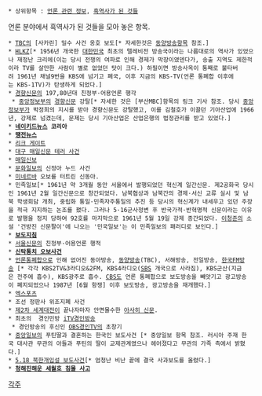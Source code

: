  * 상위항목 : [[언론 관련 정보]], [[흑역사가 된 것들]]

언론 분야에서 흑역사가 된 것들을 모아 놓은 항목.

 * [[동양방송|TBC]]의 [사카린] 밀수 사건 옹호 보도[* 자세한것은 [[동양방송]]항목 참조.]
 * [[HLKZ]][* 1956년 개국한 [[대한민국]] 최초의 텔레비전 방송국이라는 나름대로의 역사가 있었으나 재정난 크리에(이는 당시 전쟁의 여파로 인해 경제가 막장이였덴다가, 송출 지역도 제한적이라 TV를 살만한 사람이 별로 없었던 탓이 크다.) 하필이면 방송사옥이 통째로 불타버려 1961년 채널9번을 KBS에 넘기고 폐국, 이후 지금의 KBS-TV(언론 통폐합 이후에는 KBS-1TV)가 탄생하게 되었다.]
 * [[경향신문]]의 197,80년대 친정부·어용언론 행각
  * [[중앙정보부]]의 [[경향신문]] 강탈[* 자세한 것은 [부산MBC]항목의 링크 기사 참조. 당시 [[중앙정보부]]가 박정희의 지시를 받아 경향신문도 강탈했고, 이를 김철호가 이끌던 기아산업에 1966년, 강제로 넘겼는데, 문제는 당시 기아산업은 산업은행의 법정관리를 받고 있었다.] 
 * '''[[네이키드뉴스]] 코리아'''
 * '''[[땡전뉴스]]'''
 * [[리크 게이트]]
 * [[대구 매일신문 테러 사건]]
 * [[매일신보]]
 * [[문화일보]]의 신정아 누드 사건
 * [[미네르바]] 오보를 터트린 신동아.
 * 민족일보[* 1961년 약 3개월 동안 서울에서 발행되었던 혁신계 일간신문. 제2공화국 당시인 1961년 2월 일간신문으로 창간되었다. 남북협상과 남북간의 경제·서신 교류 실시 및 남북 학생회담 개최, 중립화 통일·민족자주통일의 추진 등 당시의 혁신계가 내세우고 있던 주장을 적극 지지하는 논조를 폈다. 그러나 5·16군사정변 후 반국가적·반혁명적 신문이라는 이유로 발행을 정지 당하여 92호를 마지막으로 1961년 5월 19일 강제 종간되었다. [[이청준]]의 소설 '건방진 신문팔이'에 나오는 '민국일보'는 이 민족일보의 패러디로 보인다.] 
 * '''[[보도지침]]'''
 * [[서울신문]]의 친정부·어용언론 행적
 * '''[[신탁통치 오보사건]]'''
 * [[언론통폐합]]으로 인해 없어진 동아방송, [[동양방송]](TBC), 서해방송, 전일방송, [[한국FM방송]] [* 각각 KBS2TV&3라디오&2FM, KBS4라디오([[SBS]] 개국으로 사라짐), KBS군산(지금은 전주에 흡수), KBS광주로 흡수. [[기독교방송|CBS]]도 언론 통폐합으로 보도방송을 빼앗기고 광고방송이 폐지되었으나 1987년 [6월 항쟁] 이후 보도방송, 광고방송을 재개했다.]
 * [[엑스포츠]]
 * 조선 정판사 위조지폐 사건
 * [[제2차 세계대전]]이 끝나자마자 안면몰수한 [[아사히 신문]].
 * 최초의  경인민방 [[iTV]]경인방송
  * 경인방송의 후신인 [[OBS]]경인TV의 초창기
 * [[중앙일보]]의 푸틴딸과 결혼하는 한국인 보도사건 [* 중앙일보 항목 참조. 러시아 주재 한국 대사관 무관의 아들과 푸틴의 딸이 교제관계였으나 헤어졌다고 무관의 가족 측에서 밝혔다.]
 * [[5.18 북한개입설 보도사건]][* 엄청난 비난 끝에 결국 사과보도를 올렸다.]
 * '''[[청해진해운 세월호 침몰 사고]]''' 
[[각주]] 
